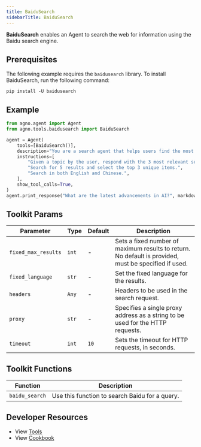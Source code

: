 ```yaml
---
title: BaiduSearch
sidebarTitle: BaiduSearch
---
```


**BaiduSearch** enables an Agent to search the web for information using the Baidu search engine.

## Prerequisites

The following example requires the `baidusearch` library. To install BaiduSearch, run the following command:

```shell
pip install -U baidusearch
```

## Example

```python cookbook/agent_concepts/tools/baidusearch_tools.py
from agno.agent import Agent
from agno.tools.baidusearch import BaiduSearch

agent = Agent(
    tools=[BaiduSearch()],
    description="You are a search agent that helps users find the most relevant information using Baidu.",
    instructions=[
        "Given a topic by the user, respond with the 3 most relevant search results about that topic.",
        "Search for 5 results and select the top 3 unique items.",
        "Search in both English and Chinese.",
    ],
    show_tool_calls=True,
)
agent.print_response("What are the latest advancements in AI?", markdown=True)
```

## Toolkit Params

| Parameter           | Type  | Default | Description                                                                                          |
| ------------------- | ----- | ------- | ---------------------------------------------------------------------------------------------------- |
| `fixed_max_results` | `int` | -       | Sets a fixed number of maximum results to return. No default is provided, must be specified if used. |
| `fixed_language`    | `str` | -       | Set the fixed language for the results.                                                              |
| `headers`           | `Any` | -       | Headers to be used in the search request.                                                            |
| `proxy`             | `str` | -       | Specifies a single proxy address as a string to be used for the HTTP requests.                       |
| `timeout`           | `int` | `10`    | Sets the timeout for HTTP requests, in seconds.                                                      |

## Toolkit Functions

| Function       | Description                                    |
| -------------- | ---------------------------------------------- |
| `baidu_search` | Use this function to search Baidu for a query. |

## Developer Resources

- View [Tools](https://github.com/phidatahq/agno/blob/main/libs/agno/agno/tools/baidusearch.py)
- View [Cookbook](https://github.com/phidatahq/agno/blob/main/cookbook/agent_concepts/tools/baidusearch_tools.py)
